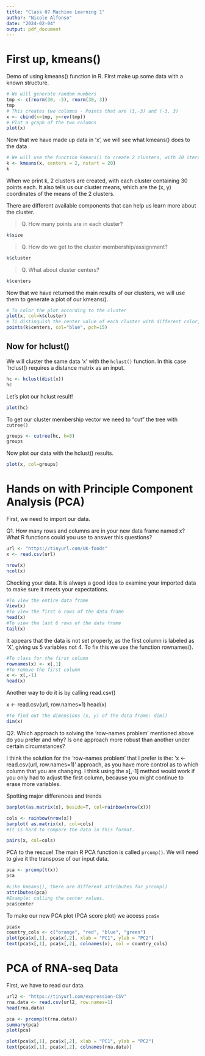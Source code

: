 ```yaml
---
title: "Class 07 Machine Learning 1"
author: "Nicole Alfonso"
date: "2024-02-04"
output: pdf_document
---
```


# First up, kmeans()

Demo of using kmeans() function in R. FIrst make up some data with a known structure. 

```r
# We will generate random numbers
tmp <- c(rnorm(30, -3), rnorm(30, 3))
tmp
# This creates two columns - Points that are (3,-3) and (-3, 3)
x <- cbind(x=tmp, y=rev(tmp))
# Plot a graph of the two columns 
plot(x)
```

Now that we have made up data in 'x', we will see what kmeans() does to the data

```r
# We will use the function kmeans() to create 2 clusters, with 20 iterations (i.e. it is running through the algorithim 20 diff times)
k <- kmeans(x, centers = 2, nstart = 20)
k
```
When we print k, 2 clusters are created, with each cluster containing 30 points each. It also tells us our cluster means, which are the (x, y) coordinates of the means of the 2 clusters. 

There are different available components that can help us learn more about the cluster. 

> Q. How many points are in each cluster?

```r
k$size
```

> Q. How do we get to the cluster membership/assignment? 

```r
k$cluster
```

> Q. What about cluster centers? 

```r
k$centers
```

Now that we have returned the main results of our clusters, we will use them to generate a plot of our kmeans().

```r
# To color the plot according to the cluster
plot(x, col=k$cluster)
# Ti distinguish the center value of each cluster with different color, in this case, blue
points(k$centers, col="blue", pch=15)
```
## Now for hclust()

We will cluster the same data 'x' with the `hclust()` function. In this case `hclust() requires a distance matrix as an input. 

```r
hc <- hclust(dist(x)) 
hc 
```
Let's plot our hclust result! 

```r
plot(hc)
```

To get our cluster membership vector we need to "cut" the tree with `cutree()`

```r
groups <- cutree(hc, h=8)
groups
```

Now plot our data with the hclust() results. 

```r
plot(x, col=groups)
```


# Hands on with Principle Component Analysis (PCA) 

First, we need to import our data. 

Q1. How many rows and columns are in your new data frame named x? What R functions could you use to answer this questions?

```r
url <- "https://tinyurl.com/UK-foods"
x <- read.csv(url)
```

```r
nrow(x)
ncol(x)
```

Checking your data. It is always a good idea to examine your imported data to make sure it meets your expectations. 

```r
#To view the entire data frame
View(x)
#To view the first 6 rows of the data frame 
head(x)
#To view the last 6 rows of the data frame 
tail(x)
```

It appears that the data is not set properly, as the first column is labeled as 'X', giving us 5 variables not 4. To fix this we use the function rownames(). 

```r
#To class for the first column 
rownames(x) <- x[,1]
#To remove the first column 
x <- x[,-1]
head(x)
```

Another way to do it is by calling read.csv()

x <- read.csv(url, row.names=1)
head(x)

```r
#To find out the dimensions (x, y) of the data frame: dim() 
dim(x)
```

Q2. Which approach to solving the ‘row-names problem’ mentioned above do you prefer and why? Is one approach more robust than another under certain circumstances?

I think the solution for the 'row-names problem' that I prefer is the: 'x <- read.csv(url, row.names=1)' approach, as you have more control as to which column that you are changing. I think using the x[,-1] method would work if you only had to adjust the first column, because you might continue to erase more variables. 

Spotting major differences and trends 

```r
barplot(as.matrix(x), beside=T, col=rainbow(nrow(x)))
```

```r
cols <- rainbow(nrow(x))
barplot( as.matrix(x), col=cols)
#It is hard to compare the data in this format. 
```

```r
pairs(x, col=cols)
```

PCA to the rescue!
The main R PCA function is called `prcomp()`. We will need to give it the transpose of our input data. 

```r

pca <- prcomp(t(x))
pca
```
```r
#Like kmeans(), there are different attributes for prcomp()
attributes(pca)
#Example: calling the center values. 
pca$center
```

To make our new PCA plot (PCA score plot) we access `pca$x`

```r
pca$x
country_cols <- c("orange", "red", "blue", "green")
plot(pca$x[,1], pca$x[,2], xlab = "PC1", ylab = "PC2")
text(pca$x[,1], pca$x[,2], colnames(x), col = country_cols)
```

# PCA of RNA-seq Data 

First, we have to read our data. 

```r
url2 <- "https://tinyurl.com/expression-CSV"
rna.data <- read.csv(url2, row.names=1)
head(rna.data)
```
```r
pca <- prcomp(t(rna.data))
summary(pca)
plot(pca)
```
```r
plot(pca$x[,1], pca$x[,2], xlab = "PC1", ylab = "PC2")
text(pca$x[,1], pca$x[,2], colnames(rna.data))
```

